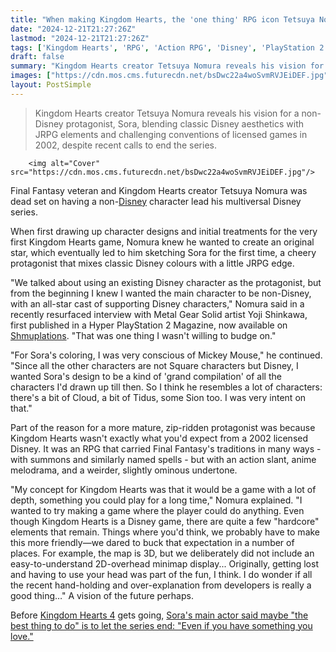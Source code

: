 ```yaml
---
title: "When making Kingdom Hearts, the 'one thing' RPG icon Tetsuya Nomura 'wasn't willing to budge on' was a non-Disney protagonist"
date: "2024-12-21T21:27:26Z"
lastmod: "2024-12-21T21:27:26Z"
tags: ['Kingdom Hearts', 'RPG', 'Action RPG', 'Disney', 'PlayStation 2', 'Final Fantasy', 'Tetsuya Nomura', 'Sora', 'JRPG']
draft: false
summary: "Kingdom Hearts creator Tetsuya Nomura reveals his vision for a non-Disney protagonist, Sora, blending classic Disney aesthetics with JRPG elements and challenging conventions of licensed games in 2002, despite recent calls to end the series."
images: ["https://cdn.mos.cms.futurecdn.net/bsDwc22a4woSvmRVJEiDEF.jpg"]
layout: PostSimple
---
```

> Kingdom Hearts creator Tetsuya Nomura reveals his vision for a non-Disney protagonist, Sora, blending classic Disney aesthetics with JRPG elements and challenging conventions of licensed games in 2002, despite recent calls to end the series.


        <img alt="Cover" src="https://cdn.mos.cms.futurecdn.net/bsDwc22a4woSvmRVJEiDEF.jpg"/>
        
Final Fantasy veteran and Kingdom Hearts creator Tetsuya Nomura was dead set on having a non-[Disney](https://www.gamesradar.com/tag/disney/) character lead his multiversal Disney series.

When first drawing up character designs and initial treatments for the very first Kingdom Hearts game, Nomura knew he wanted to create an original star, which eventually led to him sketching Sora for the first time, a cheery protagonist that mixes classic Disney colours with a little JRPG edge.

"We talked about using an existing Disney character as the protagonist, but from the beginning I knew I wanted the main character to be non-Disney, with an all-star cast of supporting Disney characters," Nomura said in a recently resurfaced interview with Metal Gear Solid artist Yoji Shinkawa, first published in a Hyper PlayStation 2 Magazine, now available on [Shmuplations](https://shmuplations.com/nomurashinkawa/). "That was one thing I wasn't willing to budge on."

"For Sora's coloring, I was very conscious of Mickey Mouse," he continued. "Since all the other characters are not Square characters but Disney, I wanted Sora's design to be a kind of 'grand compilation' of all the characters I'd drawn up till then. So I think he resembles a lot of characters: there's a bit of Cloud, a bit of Tidus, some Sion too. I was very intent on that."

Part of the reason for a more mature, zip-ridden protagonist was because Kingdom Hearts wasn't exactly what you'd expect from a 2002 licensed Disney. It was an RPG that carried Final Fantasy's traditions in many ways - with summons and similarly named spells - but with an action slant, anime melodrama, and a weirder, slightly ominous undertone.

"My concept for Kingdom Hearts was that it would be a game with a lot of depth, something you could play for a long time," Nomura explained. "I wanted to try making a game where the player could do anything. Even though Kingdom Hearts is a Disney game, there are quite a few "hardcore" elements that remain. Things where you'd think, we probably have to make this more friendly―we dared to buck that expectation in a number of places. For example, the map is 3D, but we deliberately did not include an easy-to-understand 2D-overhead minimap display... Originally, getting lost and having to use your head was part of the fun, I think. I do wonder if all the recent hand-holding and over-explanation from developers is really a good thing…" A vision of the future perhaps.

Before [Kingdom Hearts 4](https://www.gamesradar.com/kingdom-hearts-4-guide/) gets going, [Sora's main actor said maybe "the best thing to do" is to let the series end: "Even if you have something you love."](https://www.gamesradar.com/games/kingdom-hearts/after-voicing-sora-in-12-rpgs-kingdom-hearts-actor-says-maybe-the-best-thing-to-do-is-let-the-long-running-series-end-even-if-you-have-something-that-you-love/)
        